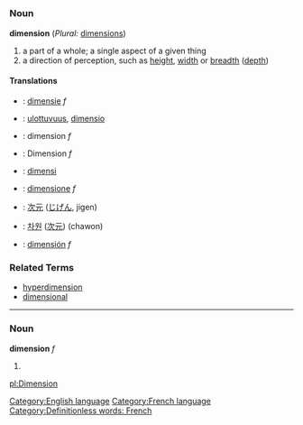 =={{en}}==
[[Category:English language]]
===Noun===
'''dimension''' (''Plural:'' [[dimensions]])

# a part of a whole; a single aspect of a given thing
# a direction of perception, such as [[height]], [[width]] or [[breadth]] ([[depth]])
====Translations====
*{{nl}}: [[dimensie]] ''f''
*{{fi}}: [[ulottuvuus]], [[dimensio]]
*{{fr}}: dimension ''f''
*{{de}}: Dimension ''f''
*{{id}}: [[dimensi]]
*{{it}}: [[dimensione]] ''f''
*{{ja}}: [[次元]] ([[じげん]], jigen)
*{{ko}}: [[차원]] ([[次元]]) (chawon)
*{{es}}: [[dimensión]] ''f''

===Related Terms===
*[[hyperdimension]]
*[[dimensional]]
----
==={{fr}}===
[[Category:French language]]
===Noun===
'''dimension''' ''f''

#{{stub}}
[[Category:Definitionless words: French]]

[[pl:Dimension]]